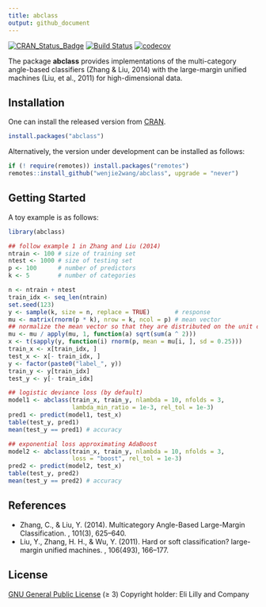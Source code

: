 ```yaml
---
title: abclass
output: github_document
---
```


[![CRAN_Status_Badge](https://www.r-pkg.org/badges/version/abclass)](https://CRAN.R-project.org/package=abclass)
[![Build
Status](https://github.com/wenjie2wang/abclass/workflows/R-CMD-check/badge.svg)](https://github.com/wenjie2wang/abclass/actions)
[![codecov](https://codecov.io/gh/wenjie2wang/abclass/branch/main/graph/badge.svg)](https://codecov.io/gh/wenjie2wang/abclass)


The package **abclass** provides implementations of the multi-category
angle-based classifiers (Zhang & Liu, 2014) with the large-margin unified
machines (Liu, et al., 2011) for high-dimensional data.

## Installation

One can install the released version from
[CRAN](https://CRAN.R-project.org/package=abclass).

``` r
install.packages("abclass")
```

Alternatively, the version under development can be installed as follows:

``` r
if (! require(remotes)) install.packages("remotes")
remotes::install_github("wenjie2wang/abclass", upgrade = "never")
```

## Getting Started

A toy example is as follows:

```r
library(abclass)

## follow example 1 in Zhang and Liu (2014)
ntrain <- 100 # size of training set
ntest <- 1000 # size of testing set
p <- 100      # number of predictors
k <- 5        # number of categories

n <- ntrain + ntest
train_idx <- seq_len(ntrain)
set.seed(123)
y <- sample(k, size = n, replace = TRUE)       # response
mu <- matrix(rnorm(p * k), nrow = k, ncol = p) # mean vector
## normalize the mean vector so that they are distributed on the unit circle
mu <- mu / apply(mu, 1, function(a) sqrt(sum(a ^ 2)))
x <- t(sapply(y, function(i) rnorm(p, mean = mu[i, ], sd = 0.25)))
train_x <- x[train_idx, ]
test_x <- x[- train_idx, ]
y <- factor(paste0("label_", y))
train_y <- y[train_idx]
test_y <- y[- train_idx]

## logistic deviance loss (by default)
model1 <- abclass(train_x, train_y, nlambda = 10, nfolds = 3,
                  lambda_min_ratio = 1e-3, rel_tol = 1e-3)
pred1 <- predict(model1, test_x)
table(test_y, pred1)
mean(test_y == pred1) # accuracy

## exponential loss approximating AdaBoost
model2 <- abclass(train_x, train_y, nlambda = 10, nfolds = 3,
                  loss = "boost", rel_tol = 1e-3)
pred2 <- predict(model2, test_x)
table(test_y, pred2)
mean(test_y == pred2) # accuracy
```

## References

- Zhang, C., & Liu, Y. (2014). Multicategory Angle-Based Large-Margin
  Classification. \emph{Biometrika}, 101(3), 625--640.
- Liu, Y., Zhang, H. H., & Wu, Y. (2011). Hard or soft classification?
  large-margin unified machines. \emph{Journal of the American Statistical
  Association}, 106(493), 166--177.

## License

[GNU General Public License](https://www.gnu.org/licenses/) (≥ 3)
Copyright holder: Eli Lilly and Company
